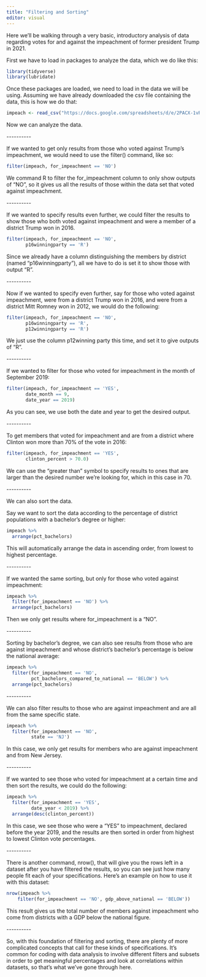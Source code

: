 ```yaml
---
title: "Filtering and Sorting"
editor: visual
---
```


Here we'll be walking through a very basic, introductory analysis of data regarding votes for and against the impeachment of former president Trump in 2021.

First we have to load in packages to analyze the data, which we do like this:

``` r
library(tidyverse)
library(lubridate)
```

Once these packages are loaded, we need to load in the data we will be using. Assuming we have already downloaded the csv file containing the data, this is how we do that:

``` r
impeach <- read_csv("https://docs.google.com/spreadsheets/d/e/2PACX-1vRh8d5JaDqBtByzNw2JZF3idaACobDhhk-p7chJoktA0HawELHFOvjQOqCpzGA4MGONvPlR7GASqW-K/pub?gid=1765341510&single=true&output=csv")
```

Now we can analyze the data.

\-\-\-\-\-\-\-\-\--

If we wanted to get only results from those who voted against Trump's impeachment, we would need to use the filter() command, like so:

``` r
filter(impeach, for_impeachment == 'NO')
```

We command R to filter the for_impeachment column to only show outputs of "NO", so it gives us all the results of those within the data set that voted against impeachment.

\-\-\-\-\-\-\-\-\--

If we wanted to specify results even further, we could filter the results to show those who both voted against impeachment and were a member of a district Trump won in 2016.

``` r
filter(impeach, for_impeachment == 'NO',
       p16winningparty == 'R')
```

Since we already have a column distinguishing the members by district (named "p16winningparty"), all we have to do is set it to show those with output "R".

\-\-\-\-\-\-\-\-\--

Now if we wanted to specify even further, say for those who voted against impeachment, were from a district Trump won in 2016, and were from a district Mitt Romney won in 2012, we would do the following:

``` r
filter(impeach, for_impeachment == 'NO', 
       p16winningparty == 'R', 
       p12winningparty == 'R')
```

We just use the column p12winning party this time, and set it to give outputs of "R".

\-\-\-\-\-\-\-\-\--

If we wanted to filter for those who voted for impeachment in the month of September 2019:

``` r
filter(impeach, for_impeachment == 'YES',
       date_month == 9,
       date_year == 2019)
```

As you can see, we use both the date and year to get the desired output.

\-\-\-\-\-\-\-\-\--

To get members that voted for impeachment and are from a district where Clinton won more than 70% of the vote in 2016:

``` r
filter(impeach, for_impeachment == 'YES',
       clinton_percent > 70.0)
```

We can use the "greater than" symbol to specify results to ones that are larger than the desired number we're looking for, which in this case in 70.

\-\-\-\-\-\-\-\-\--

We can also sort the data.

Say we want to sort the data according to the percentage of district populations with a bachelor's degree or higher:

``` r
impeach %>% 
  arrange(pct_bachelors)
```

This will automatically arrange the data in ascending order, from lowest to highest percentage.

\-\-\-\-\-\-\-\-\--

If we wanted the same sorting, but only for those who voted against impeachment:

``` r
impeach %>% 
  filter(for_impeachment == 'NO') %>% 
  arrange(pct_bachelors)
```

Then we only get results where for_impeachment is a "NO".

\-\-\-\-\-\-\-\-\--

Sorting by bachelor's degree, we can also see results from those who are against impeachment and whose district's bachelor's percentage is below the national average:

``` r
impeach %>% 
  filter(for_impeachment == 'NO', 
         pct_bachelors_compared_to_national == 'BELOW') %>%
  arrange(pct_bachelors)
```

\-\-\-\-\-\-\-\-\--

We can also filter results to those who are against impeachment and are all from the same specific state.

``` r
impeach %>% 
  filter(for_impeachment == 'NO', 
         state == 'NJ')
```

In this case, we only get results for members who are against impeachment and from New Jersey.

\-\-\-\-\-\-\-\-\--

If we wanted to see those who voted for impeachment at a certain time and then sort the results, we could do the following:

``` r
impeach %>% 
  filter(for_impeachment == 'YES', 
         date_year < 2019) %>%
  arrange(desc(clinton_percent))
```

In this case, we see those who were a "YES" to impeachment, declared before the year 2019, and the results are then sorted in order from highest to lowest Clinton vote percentages.

\-\-\-\-\-\-\-\-\--

There is another command, nrow(), that will give you the rows left in a dataset after you have filtered the results, so you can see just how many people fit each of your specifications. Here's an example on how to use it with this dataset:

``` r
nrow(impeach %>% 
    filter(for_impeachment == 'NO', gdp_above_national == 'BELOW'))
```

This result gives us the total number of members against impeachment who come from districts with a GDP below the national figure.

\-\-\-\-\-\-\-\-\--

So, with this foundation of filtering and sorting, there are plenty of more complicated concepts that call for these kinds of specifications. It's common for coding with data analysis to involve different filters and subsets in order to get meaningful percentages and look at correlations within datasets, so that's what we've gone through here.
